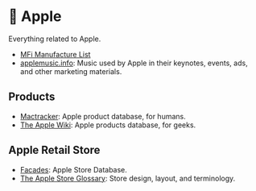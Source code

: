 #  Apple

Everything related to Apple.

- [MFi Manufacture List](https://mfi.apple.com/account/authorized-manufacturers)
- [applemusic.info](https://applemusic.info/): Music used by Apple in their keynotes, events, ads, and other marketing materials.

## Products

- [Mactracker](https://mactracker.ca/): Apple product database, for humans.
- [The Apple Wiki](https://theapplewiki.com/): Apple products database, for geeks.

## Apple Retail Store

- [Facades](https://departmentmap.store/facades): Apple Store Database.
- [The Apple Store Glossary](https://departmentmap.store/glossary): Store design, layout, and terminology.
